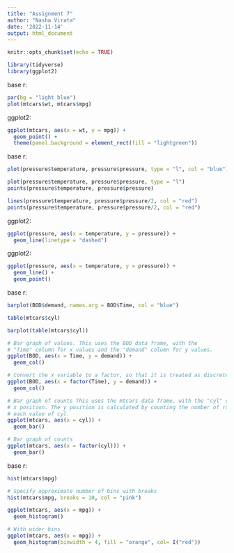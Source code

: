 ---
title: "Assignment 7"
author: "Nasha Virata"
date: '2022-11-14'
output: html_document
---

```{r setup, include=FALSE}
knitr::opts_chunk$set(echo = TRUE)
```

```{r}
library(tidyverse)
library(ggplot2)
```


base r:
```{r}
par(bg = "light blue")
plot(mtcars$wt, mtcars$mpg)
```

ggplot2:
```{r}
ggplot(mtcars, aes(x = wt, y = mpg)) +
  geom_point() +
  theme(panel.background = element_rect(fill = "lightgreen"))
```

base r:
```{r}
plot(pressure$temperature, pressure$pressure, type = "l", col = "blue")
```

```{r}
plot(pressure$temperature, pressure$pressure, type = "l")
points(pressure$temperature, pressure$pressure)

lines(pressure$temperature, pressure$pressure/2, col = "red")
points(pressure$temperature, pressure$pressure/2, col = "red")
```

ggplot2:
```{r}
ggplot(pressure, aes(x = temperature, y = pressure)) +
  geom_line(linetype = "dashed")
```
ggplot2:
```{r}
ggplot(pressure, aes(x = temperature, y = pressure)) +
  geom_line() +
  geom_point()
```

base r:
```{r}
barplot(BOD$demand, names.arg = BOD$Time, col = "blue")
```

```{r}
table(mtcars$cyl)
```

```{r}
barplot(table(mtcars$cyl))
```


```{r}
# Bar graph of values. This uses the BOD data frame, with the
# "Time" column for x values and the "demand" column for y values.
ggplot(BOD, aes(x = Time, y = demand)) +
  geom_col()

# Convert the x variable to a factor, so that it is treated as discrete
ggplot(BOD, aes(x = factor(Time), y = demand)) +
  geom_col()
```

```{r}
# Bar graph of counts This uses the mtcars data frame, with the "cyl" column for
# x position. The y position is calculated by counting the number of rows for
# each value of cyl.
ggplot(mtcars, aes(x = cyl)) +
  geom_bar()

# Bar graph of counts
ggplot(mtcars, aes(x = factor(cyl))) +
  geom_bar()
```
base r:
```{r}
hist(mtcars$mpg)

# Specify approximate number of bins with breaks
hist(mtcars$mpg, breaks = 10, col = "pink")
```

```{r}
ggplot(mtcars, aes(x = mpg)) +
  geom_histogram()

# With wider bins
ggplot(mtcars, aes(x = mpg)) +
  geom_histogram(binwidth = 4, fill = "orange", col= I("red"))
```
